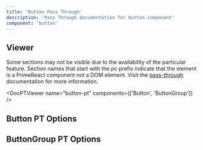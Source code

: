 ```yaml
---
title: 'Button Pass Through'
description: 'Pass Through documentation for button component'
component: 'button'
---
```


## Viewer

Some sections may not be visible due to the availability of the particular feature. Section names that start with the _pc_ prefix indicate that the element is a PrimeReact component not a DOM element. Visit the [pass-through](https://primevue.org/passthrough/#pcprefix) documentation for more information.

<DocPTViewer name="button-pt" components={['Button', 'ButtonGroup']} />

## Button PT Options

<DocTable name="Button" category="pt" />

## ButtonGroup PT Options

<DocTable name="ButtonGroup" category="pt" />
